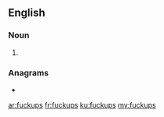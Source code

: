 {{also|fuck ups}}
==English==

===Noun===
{{head|en|noun plural form}}

# {{plural of|fuckup|lang=en}}

===Anagrams===
* {{l|en|fucks up}}

[[ar:fuckups]]
[[fr:fuckups]]
[[ku:fuckups]]
[[my:fuckups]]